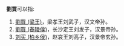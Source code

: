 '''劉買'''可以指:
# [[劉買_(梁王)|劉買 (梁王)]]，梁孝王刘武子，汉文帝孙。
# [[劉買_(舂陵侯)|劉買 (舂陵侯)]]，长沙定王刘发子，汉景帝孙。
# [[刘买_(柏乡侯)|刘买 (柏乡侯)]]，赵哀王刘高子，汉景帝玄孙。

{{消歧义|M买|Cat=二字刘姓人名消歧义}}
